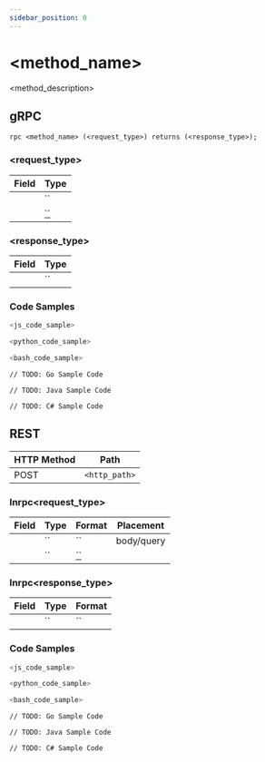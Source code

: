 ```yaml
---
sidebar_position: 0
---
```


# <method_name>

<method_description>

## gRPC

```
rpc <method_name> (<request_type>) returns (<response_type>);
```

### <request_type>

| Field                                 | Type                   |
| ------------------------------------- | ---------------------- |
| <MessageField name=""></MessageField> | ``                     |
| <MessageField name=""></MessageField> | [``](./grpc-messages#) |

### <response_type>

| Field                                 | Type |
| ------------------------------------- | ---- |
| <MessageField name=""></MessageField> | ``   |

### Code Samples

<Tabs groupId="code-samples">
<TabItem value="js" label="Javascript">


```js
<js_code_sample>
```

</TabItem>
<TabItem value="py" label="Python">


```py
<python_code_sample>
```

</TabItem>
<TabItem value="bash" label="Shell">


```bash
<bash_code_sample>
```

</TabItem>
<TabItem value="go" label="Go">


```
// TODO: Go Sample Code
```

</TabItem>
<TabItem value="java" label="Java">


```
// TODO: Java Sample Code
```

</TabItem>
<TabItem value="csharp" label="C#">


```
// TODO: C# Sample Code
```

</TabItem>
</Tabs>


## REST

| HTTP Method       | Path          |
| ----------------- | ------------- |
| <Pill>POST</Pill> | `<http_path>` |

### lnrpc<request_type>

| Field                                 | Type | Format                 | Placement  |
| ------------------------------------- | ---- | ---------------------- | ---------- |
| <MessageField name=""></MessageField> | ``   | ``                     | body/query |
| <MessageField name=""></MessageField> | ``   | [``](./rest-messages#) |            |

### lnrpc<response_type>

| Field                                 | Type | Format |
| ------------------------------------- | ---- | ------ |
| <MessageField name=""></MessageField> | ``   | ``     |

### Code Samples

<Tabs groupId="code-samples">
<TabItem value="js" label="Javascript">


```js
<js_code_sample>
```

</TabItem>
<TabItem value="py" label="Python">


```py
<python_code_sample>
```

</TabItem>
<TabItem value="bash" label="Shell">


```bash
<bash_code_sample>
```

</TabItem>
<TabItem value="go" label="Go">


```
// TODO: Go Sample Code
```

</TabItem>
<TabItem value="java" label="Java">


```
// TODO: Java Sample Code
```

</TabItem>
<TabItem value="csharp" label="C#">


```
// TODO: C# Sample Code
```

</TabItem>
</Tabs>

